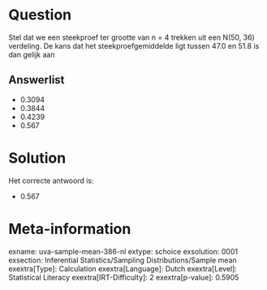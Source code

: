 Question
========

Stel dat we een steekproef ter grootte van n = 4 trekken uit een N(50,
36) verdeling. De kans dat het steekproefgemiddelde ligt tussen 47.0 en
51.8 is dan gelijk aan


Answerlist
----------

* 0.3094
* 0.3844
* 0.4239
* 0.567

Solution
========

Het correcte antwoord is: 

* 0.567

Meta-information
================
exname: uva-sample-mean-386-nl
extype: schoice
exsolution: 0001
exsection: Inferential Statistics/Sampling Distributions/Sample mean
exextra[Type]: Calculation
exextra[Language]: Dutch
exextra[Level]: Statistical Literacy
exextra[IRT-Difficulty]: 2
exextra[p-value]: 0.5905
